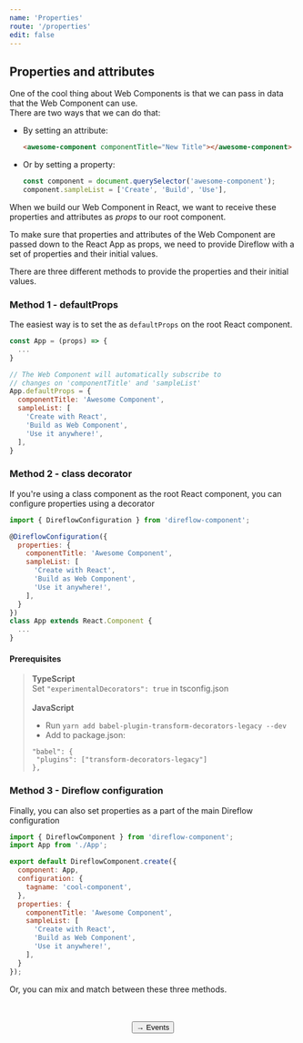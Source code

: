```yaml
---
name: 'Properties'
route: '/properties'
edit: false
---
```



## Properties and attributes
One of the cool thing about Web Components is that we can pass in data that the Web Component can use.  
There are two ways that we can do that:
- By setting an attribute:
  ```html
  <awesome-component componentTitle="New Title"></awesome-component>
  ```
- Or by setting a property:
  ```javascript
  const component = document.querySelector('awesome-component');
  component.sampleList = ['Create', 'Build', 'Use'],
  ```

When we build our Web Component in React, we want to receive these properties and attributes as *props* to our root component.  
  
To make sure that properties and attributes of the Web Component are passed down to the React App as props, we need to provide Direflow with a set of properties and their initial values.
  
There are three different methods to provide the properties and their initial values.  

### Method 1 - defaultProps
The easiest way is to set the as `defaultProps` on the root React component.

```javascript
const App = (props) => {
  ...
}

// The Web Component will automatically subscribe to 
// changes on 'componentTitle' and 'sampleList'
App.defaultProps = {
  componentTitle: 'Awesome Component',
  sampleList: [
    'Create with React',
    'Build as Web Component',
    'Use it anywhere!',
  ],
}
```

### Method 2 - class decorator
If you're using a class component as the root React component, you can configure properties using a decorator

```javascript
import { DireflowConfiguration } from 'direflow-component';

@DireflowConfiguration({
  properties: {
    componentTitle: 'Awesome Component',
    sampleList: [
      'Create with React',
      'Build as Web Component',
      'Use it anywhere!',
    ],
  }
})
class App extends React.Component {
  ...
}
```
#### Prerequisites
> **TypeScript**  
> Set `"experimentalDecorators": true` in tsconfig.json  
> &nbsp;  
> **JavaScript**  
> - Run `yarn add babel-plugin-transform-decorators-legacy --dev`  
> - Add to package.json:
>  ```
>  "babel": {
>   "plugins": ["transform-decorators-legacy"]
>  },
>  ```

### Method 3 - Direflow configuration
Finally, you can also set properties as a part of the main Direflow configuration

```javascript
import { DireflowComponent } from 'direflow-component';
import App from './App';

export default DireflowComponent.create({
  component: App,
  configuration: {
    tagname: 'cool-component',
  },
  properties: {
    componentTitle: 'Awesome Component',
    sampleList: [
      'Create with React',
      'Build as Web Component',
      'Use it anywhere!',
    ],
  }
});
```

Or, you can mix and match between these three methods.

<br />
<br />

<span style="display: flex; justify-content: center">
  <Link to='/events'>
    <Button>→ Events</Button>
  </Link>
</span>
